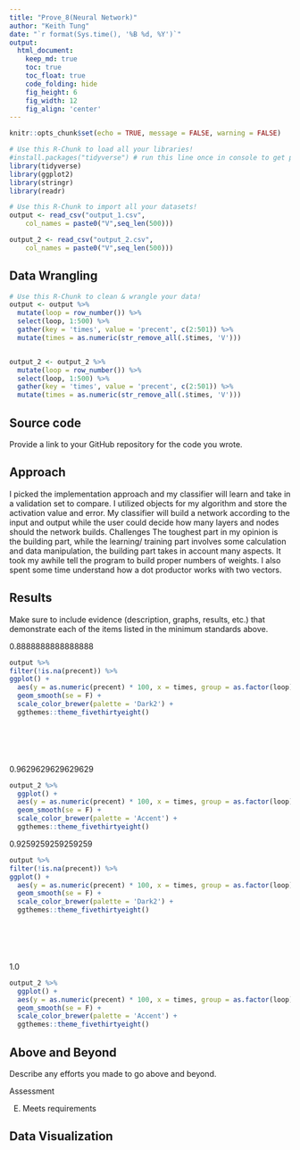 ```yaml
---
title: "Prove_8(Neural Network)"
author: "Keith Tung"
date: "`r format(Sys.time(), '%B %d, %Y')`"
output:
  html_document:  
    keep_md: true
    toc: true
    toc_float: true
    code_folding: hide
    fig_height: 6
    fig_width: 12
    fig_align: 'center'
---
```


```r
knitr::opts_chunk$set(echo = TRUE, message = FALSE, warning = FALSE)

```

```r
# Use this R-Chunk to load all your libraries!
#install.packages("tidyverse") # run this line once in console to get package
library(tidyverse)
library(ggplot2)
library(stringr)
library(readr)
```

```r
# Use this R-Chunk to import all your datasets!
output <- read_csv("output_1.csv", 
    col_names = paste0("V",seq_len(500)))

output_2 <- read_csv("output_2.csv", 
    col_names = paste0("V",seq_len(500)))
```

## Data Wrangling

```r
# Use this R-Chunk to clean & wrangle your data!
output <- output %>% 
  mutate(loop = row_number()) %>%
  select(loop, 1:500) %>% 
  gather(key = 'times', value = 'precent', c(2:501)) %>% 
  mutate(times = as.numeric(str_remove_all(.$times, 'V'))) 


output_2 <- output_2 %>% 
  mutate(loop = row_number()) %>%
  select(loop, 1:500) %>% 
  gather(key = 'times', value = 'precent', c(2:501)) %>% 
  mutate(times = as.numeric(str_remove_all(.$times, 'V'))) 


```



## Source code

Provide a link to your GitHub repository for the code you wrote.

## Approach

I picked the implementation approach and my classifier will learn and take in a validation set to compare. I utilized objects for my algorithm and store the activation value and error. My classifier will build a network according to the input and output while the user could decide how many layers and nodes should the network builds. 
    Challenges
The toughest part in my opinion is the building part, while the learning/ training part involves some calculation and data manipulation, the building part takes in account many aspects. It took my awhile tell the program to build proper numbers of weights. I also spent some time understand how a dot productor works with two vectors.


## Results


Make sure to include evidence (description, graphs, results, etc.) that demonstrate each of the items listed in the minimum standards above.

0.8888888888888888
```r

output %>%   
filter(!is.na(precent)) %>% 
ggplot() +
  aes(y = as.numeric(precent) * 100, x = times, group = as.factor(loop), colour = as.factor(loop)) +
  geom_smooth(se = F) +
  scale_color_brewer(palette = 'Dark2') +
  ggthemes::theme_fivethirtyeight()




  
```
0.9629629629629629
```r

output_2 %>% 
  ggplot() +
  aes(y = as.numeric(precent) * 100, x = times, group = as.factor(loop), colour = as.factor(loop)) +
  geom_smooth(se = F) +
  scale_color_brewer(palette = 'Accent') +
  ggthemes::theme_fivethirtyeight()
```


0.9259259259259259

```r

output %>%   
filter(!is.na(precent)) %>% 
ggplot() +
  aes(y = as.numeric(precent) * 100, x = times, group = as.factor(loop), colour = as.factor(loop)) +
  geom_smooth(se = F) +
  scale_color_brewer(palette = 'Dark2') +
  ggthemes::theme_fivethirtyeight()




  
```
1.0
```r

output_2 %>% 
  ggplot() +
  aes(y = as.numeric(precent) * 100, x = times, group = as.factor(loop), colour = as.factor(loop)) +
  geom_smooth(se = F) +
  scale_color_brewer(palette = 'Accent') +
  ggthemes::theme_fivethirtyeight()
```


## Above and Beyond

Describe any efforts you made to go above and beyond.

Assessment


E) Meets requirements



## Data Visualization


